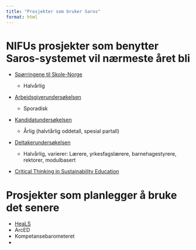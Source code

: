 ```yaml
---
title: "Prosjekter som bruker Saros"
format: html
---
```


# NIFUs prosjekter som benytter Saros-systemet vil nærmeste året bli

-   [Spørringene til Skole-Norge](http://ssn.nifu.no)

    -   Halvårlig

-   [Arbeidsgiverundersøkelsen](http://agu.nifu.no)

    -   Sporadisk

-   [Kandidatundersøkelsen](http://ku.nifu.no)

    -   Årlig (halvtårlig oddetall, spesial partall)

-   [Deltakerundersøkelsen](http://du.nifu.no)

    -   Halvårlig, varierer: Lærere, yrkesfagslærere, barnehagestyrere, rektorer, modulbasert

-   [Critical Thinking in Sustainability Education](http://crithise.nifu.no)

# Prosjekter som planlegger å bruke det senere

-   [HeaLS](http://heals.nifu.no)
-   ArcED
-   Kompetansebarometeret
-   
